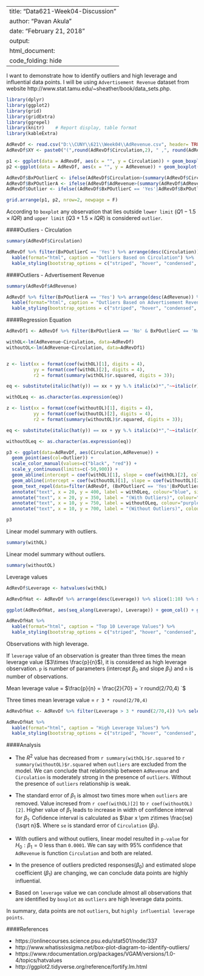 
---
title: "Data621-Week04-Discussion"
author: "Pavan Akula"
date: "February 21, 2018"
output:
  html_document:
    code_folding: hide
---

I want to demonstrate how to identify outliers and high leverage and influential data points. I will be using `Advertisement Revenue` dataset from website http://www.stat.tamu.edu/~sheather/book/data_sets.php.

```r
library(dplyr)
library(ggplot2)
library(grid)
library(gridExtra)
library(ggrepel)
library(knitr)    # Report display, table format
library(kableExtra)

AdRevDf <- read.csv("D:\\CUNY\\621\\Week04\\AdRevenue.csv", header= TRUE, stringsAsFactors = F)
AdRevDf$XY <- paste0("(",round(AdRevDf$Circulation,2), " ,", round(AdRevDf$AdRevenue,2),")")

p1 <- ggplot(data = AdRevDf, aes(x = "", y = Circulation)) + geom_boxplot() + labs(title="Boxplot: Circulation",x="") + coord_flip()
p2 <-ggplot(data = AdRevDf, aes(x = "", y = AdRevenue)) + geom_boxplot() + labs(title="Boxplot: Advertisement Revenue",x="") + coord_flip()

AdRevDf$BxPOutlierC <- ifelse(AdRevDf$Circulation>(summary(AdRevDf$Circulation)[5]+1.5*IQR(AdRevDf$Circulation)),'Yes','No')
AdRevDf$BxPOutlierA <- ifelse(AdRevDf$AdRevenue>(summary(AdRevDf$AdRevenue)[5]+1.5*IQR(AdRevDf$AdRevenue)),'Yes','No')
AdRevDf$Outlier <- ifelse((AdRevDf$BxPOutlierC == 'Yes'|AdRevDf$BxPOutlierA == 'Yes'),'Yes','No')

grid.arrange(p1, p2, nrow=2, newpage = F)
```

According to `boxplot` any observation that lies outside `lower limit` $(Q1 - 1.5\times IQR)$ and `upper limit` $(Q3 + 1.5\times IQR)$ is considered `outlier`.

####Outliers - Circulation

```r
summary(AdRevDf$Circulation)

AdRevDf %>% filter(BxPOutlierC == 'Yes') %>% arrange(desc(Circulation)) %>% select(Magazine, AdRevenue, Circulation) %>% 
  kable(format="html", caption = "Outliers Based on Circulation") %>% 
  kable_styling(bootstrap_options = c("striped", "hover", "condensed", "responsive"), full_width = F, position = "left")

```

####Outliers - Advertisement Revenue

```r
summary(AdRevDf$AdRevenue)

AdRevDf %>% filter(BxPOutlierA == 'Yes') %>% arrange(desc(AdRevenue)) %>% select(Magazine, AdRevenue, Circulation) %>% 
  kable(format="html", caption = "Outliers Based on Advertisement Revenue") %>% 
  kable_styling(bootstrap_options = c("striped", "hover", "condensed", "responsive"), full_width = F, position = "left")

```


####Regression Equation


```r

AdRevDf1 <- AdRevDf %>% filter(BxPOutlierA == 'No' & BxPOutlierC == 'No')

withOL<-lm(AdRevenue~Circulation, data=AdRevDf)
withoutOL<-lm(AdRevenue~Circulation, data=AdRevDf1)


z <- list(xx = format(coef(withOL)[1], digits = 4),
          yy = format(coef(withOL)[2], digits = 4),
          r2 = format(summary(withOL)$r.squared, digits = 3));

eq <- substitute(italic(hat(y)) == xx + yy %.% italic(x)*","~~italic(r)^2~"="~r2,z)

withOLeq <- as.character(as.expression(eq))

z <- list(xx = format(coef(withoutOL)[1], digits = 4),
          yy = format(coef(withoutOL)[2], digits = 4),
          r2 = format(summary(withoutOL)$r.squared, digits = 3));

eq <- substitute(italic(hat(y)) == xx + yy %.% italic(x)*","~~italic(r)^2~"="~r2,z)

withoutOLeq <- as.character(as.expression(eq))

p3 <- ggplot(data=AdRevDf, aes(Circulation,AdRevenue)) + 
  geom_point(aes(col=Outlier)) + 
  scale_color_manual(values=c("black", "red")) +
  scale_y_continuous(limits=c(-50,900)) +
  geom_abline(intercept = coef(withOL)[1], slope = coef(withOL)[2], color="blue") +
  geom_abline(intercept = coef(withoutOL)[1], slope = coef(withoutOL)[2], color="purple") +
  geom_text_repel(data=filter(AdRevDf, (BxPOutlierC == 'Yes'|BxPOutlierA == 'Yes')), aes(label=XY), size=3) +
  annotate("text", x = 20, y = 400, label = withOLeq, colour="blue", size = 3, parse=T) +
  annotate("text", x = 20, y = 350, label = "(With Outliers)", colour="blue", size = 3) + 
  annotate("text", x = 10, y = 750, label = withoutOLeq, colour="purple", size = 3, parse=T) +
  annotate("text", x = 10, y = 700, label = "(Without Outliers)", colour="purple", size = 3)

p3

```

Linear model summary with outliers.

```r
summary(withOL)
```

Linear model summary without outliers.

```r
summary(withoutOL)
```

Leverage values
```r
AdRevDf$Leverage <- hatvalues(withOL)

AdRevDfHat <- AdRevDf %>% arrange(desc(Leverage)) %>% slice(1:10) %>% select(Magazine, XY, Leverage, Outlier)

ggplot(AdRevDfHat, aes(seq_along(Leverage), Leverage)) + geom_col() + geom_text(data=AdRevDfHat, aes(label=round(Leverage,2)), size=3, vjust=0) + labs(x="", y="Leverage", title = "Top 10 Leverage Values")

```

```r
AdRevDfHat %>%  
  kable(format="html", caption = "Top 10 Leverage Values") %>% 
  kable_styling(bootstrap_options = c("striped", "hover", "condensed", "responsive"), full_width = F, position = "left")
```

Observations with high leverage. 

If `leverage` value of an observation is greater than three times the mean leverage value ($3\times \frac{p}{n}$),  it is considered as high leverage observation. `p` is number of parameters (intercept $\beta_0$ and slope $\beta_1$) and `n` is number of observations.

Mean leverage value = $\frac{p}{n} = \frac{2}{70} = `r round(2/70,4) `$

Three times mean leverage value = `r 3 * round(2/70,4) `

```r
AdRevDfHat <- AdRevDf %>% filter(Leverage > 3 * round(2/70,4)) %>% select(Magazine, XY, Leverage, Outlier)

AdRevDfHat %>%  
  kable(format="html", caption = "High Leverage Values") %>% 
  kable_styling(bootstrap_options = c("striped", "hover", "condensed", "responsive"), full_width = F, position = "left")

```


####Analysis

- The $R^2$ value has decreased from `r summary(withOL)$r.squared` to `r summary(withoutOL)$r.squared` when `outliers` are excluded from the model. We can conclude that relationship between `AdRevenue` and `Circulation` is moderately strong in the presence of `outliers`. Without the presence of `outliers` relationship is weak.

- The standard error of $\beta_1$ is almost two times more when `outliers` are removed. Value incresed from `r coef(withOL)[2]` to `r coef(withoutOL)[2]`. Higher value of $\beta_1$ leads to increase in width of confidence interval for $\beta_1$. Cofidence interval is calculated as $\bar x \pm z\times \frac{se}{\sqrt n}$. Where `se` is standard error of `Circulation` ($\beta_1$). 

- With outliers and without outliers, linear model resulted in `p-value` for $H_0: \beta_1 = 0$ less than `0.0001`. We can say with 95% confidence that `AdRevenue` is function `Circulation` and both are related.

- In the presence of outliers predicted responses($\beta_0$) and estimated slope coefficient ($\beta_1$) are changing, we can conclude data points are highly influential.

- Based on `leverage` value we can conclude almost all observations that are identified by `boxplot` as `outliers` are high leverage data points.

In summary, data points are not `outliers`, but `highly influential leverage points`.

####References

- https://onlinecourses.science.psu.edu/stat501/node/337
- http://www.whatissixsigma.net/box-plot-diagram-to-identify-outliers/
- https://www.rdocumentation.org/packages/VGAM/versions/1.0-4/topics/hatvalues
- http://ggplot2.tidyverse.org/reference/fortify.lm.html

